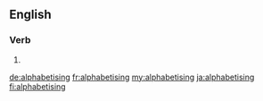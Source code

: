 ==English==

===Verb===
{{head|en|present participle}}

# {{present participle of|alphabetise|lang=en|nocat=1}}

[[de:alphabetising]]
[[fr:alphabetising]]
[[my:alphabetising]]
[[ja:alphabetising]]
[[fi:alphabetising]]